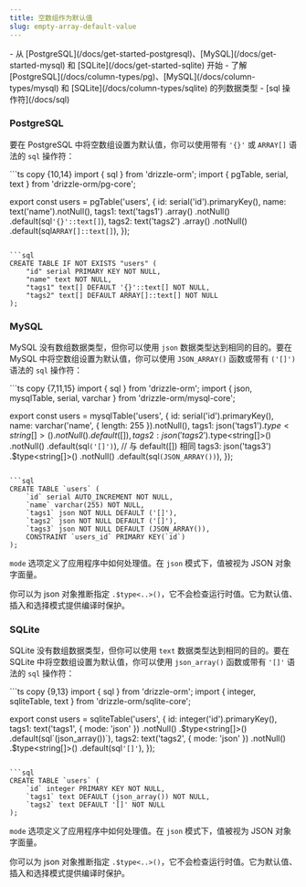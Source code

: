 ```yaml
---
title: 空数组作为默认值
slug: empty-array-default-value
---
```



<Prerequisites>
- 从 [PostgreSQL](/docs/get-started-postgresql)、[MySQL](/docs/get-started-mysql) 和 [SQLite](/docs/get-started-sqlite) 开始
- 了解 [PostgreSQL](/docs/column-types/pg)、[MySQL](/docs/column-types/mysql) 和 [SQLite](/docs/column-types/sqlite) 的列数据类型
- [sql 操作符](/docs/sql)
</Prerequisites>

### PostgreSQL

要在 PostgreSQL 中将空数组设置为默认值，你可以使用带有 `'{}'` 或 `ARRAY[]` 语法的 `sql` 操作符：

<Section>
```ts copy {10,14}
import { sql } from 'drizzle-orm';
import { pgTable, serial, text } from 'drizzle-orm/pg-core';

export const users = pgTable('users', {
  id: serial('id').primaryKey(),
  name: text('name').notNull(),
  tags1: text('tags1')
    .array()
    .notNull()
    .default(sql`'{}'::text[]`),
  tags2: text('tags2')
    .array()
    .notNull()
    .default(sql`ARRAY[]::text[]`),
});
```

```sql
CREATE TABLE IF NOT EXISTS "users" (
	"id" serial PRIMARY KEY NOT NULL,
	"name" text NOT NULL,
	"tags1" text[] DEFAULT '{}'::text[] NOT NULL,
	"tags2" text[] DEFAULT ARRAY[]::text[] NOT NULL
);
```
</Section>


### MySQL

MySQL 没有数组数据类型，但你可以使用 `json` 数据类型达到相同的目的。要在 MySQL 中将空数组设置为默认值，你可以使用 `JSON_ARRAY()` 函数或带有 `('[]')` 语法的 `sql` 操作符：

<Section>
```ts copy {7,11,15}
import { sql } from 'drizzle-orm';
import { json, mysqlTable, serial, varchar } from 'drizzle-orm/mysql-core';

export const users = mysqlTable('users', {
  id: serial('id').primaryKey(),
  name: varchar('name', { length: 255 }).notNull(),
  tags1: json('tags1').$type<string[]>().notNull().default([]),
  tags2: json('tags2')
    .$type<string[]>()
    .notNull()
    .default(sql`('[]')`), // 与 default([]) 相同
  tags3: json('tags3')
    .$type<string[]>()
    .notNull()
    .default(sql`(JSON_ARRAY())`),
});
```

```sql
CREATE TABLE `users` (
	`id` serial AUTO_INCREMENT NOT NULL,
	`name` varchar(255) NOT NULL,
	`tags1` json NOT NULL DEFAULT ('[]'),
	`tags2` json NOT NULL DEFAULT ('[]'),
	`tags3` json NOT NULL DEFAULT (JSON_ARRAY()),
	CONSTRAINT `users_id` PRIMARY KEY(`id`)
);
```
</Section>

`mode` 选项定义了应用程序中如何处理值。在 `json` 模式下，值被视为 JSON 对象字面量。

你可以为 json 对象推断指定 `.$type<..>()`，它不会检查运行时值。它为默认值、插入和选择模式提供编译时保护。

### SQLite

SQLite 没有数组数据类型，但你可以使用 `text` 数据类型达到相同的目的。要在 SQLite 中将空数组设置为默认值，你可以使用 `json_array()` 函数或带有 `'[]'` 语法的 `sql` 操作符：

<Section>
```ts copy {9,13}
import { sql } from 'drizzle-orm';
import { integer, sqliteTable, text } from 'drizzle-orm/sqlite-core';

export const users = sqliteTable('users', {
  id: integer('id').primaryKey(),
  tags1: text('tags1', { mode: 'json' })
    .notNull()
    .$type<string[]>()
    .default(sql`(json_array())`),
  tags2: text('tags2', { mode: 'json' })
    .notNull()
    .$type<string[]>()
    .default(sql`'[]'`),
});
```

```sql
CREATE TABLE `users` (
	`id` integer PRIMARY KEY NOT NULL,
	`tags1` text DEFAULT (json_array()) NOT NULL,
	`tags2` text DEFAULT '[]' NOT NULL
);
```
</Section>

`mode` 选项定义了应用程序中如何处理值。在 `json` 模式下，值被视为 JSON 对象字面量。

你可以为 json 对象推断指定 `.$type<..>()`，它不会检查运行时值。它为默认值、插入和选择模式提供编译时保护。
